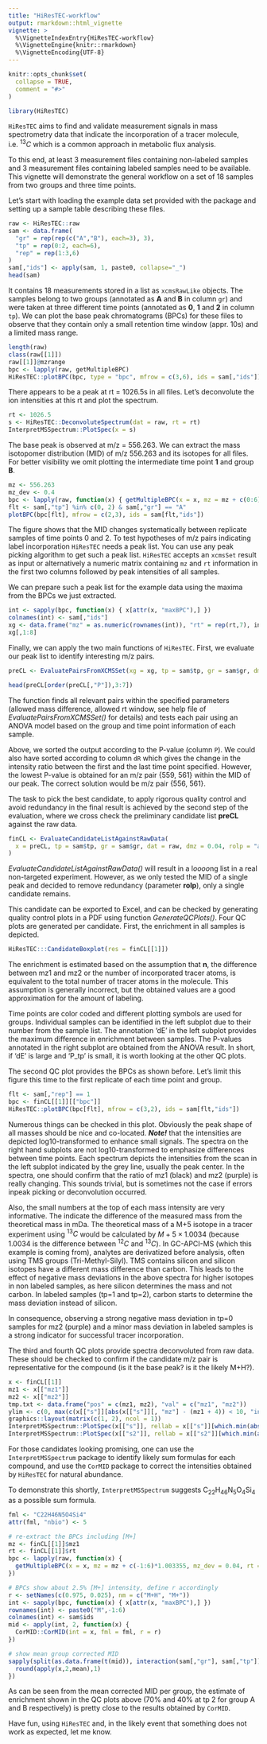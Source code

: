 ```yaml
---
title: "HiResTEC-workflow"
output: rmarkdown::html_vignette
vignette: >
  %\VignetteIndexEntry{HiResTEC-workflow}
  %\VignetteEngine{knitr::rmarkdown}
  %\VignetteEncoding{UTF-8}
---
```


```r
knitr::opts_chunk$set(
  collapse = TRUE,
  comment = "#>"
)
```

```r
library(HiResTEC)
```

`HiResTEC` aims to find and validate measurement signals in mass spectrometry data
that indicate the incorporation of a tracer molecule, i.e. $^{13}C$ which is a
common approach in metabolic flux analysis.

To this end, at least 3 measurement files containing non-labeled samples and 
3 measurement files containing labeled samples need to be available. This vignette 
will demonstrate the general workflow on a set of 18 samples from two groups and
three time points.

Let's start with loading the example data set provided with the package and
setting up a sample table describing these files.

```r
raw <- HiResTEC::raw
sam <- data.frame(
  "gr" = rep(rep(c("A","B"), each=3), 3), 
  "tp" = rep(0:2, each=6), 
  "rep" = rep(1:3,6)
)
sam[,"ids"] <- apply(sam, 1, paste0, collapse="_")
head(sam)
```

It contains 18 measurements stored in a list as `xcmsRawLike` objects. The samples
belong to two groups (annotated as **A** and **B** in column `gr`) and were taken 
at three different time points (annotated as **0**, **1** and **2** in column `tp`). 
We can plot the base peak chromatograms (BPCs) for these files to observe that they 
contain only a small retention time window (appr. 10s) and a limited mass range.

```r
length(raw)
class(raw[[1]])
raw[[1]]@mzrange
bpc <- lapply(raw, getMultipleBPC)
HiResTEC::plotBPC(bpc, type = "bpc", mfrow = c(3,6), ids = sam[,"ids"])
```

There appears to be a peak at rt = 1026.5s in all files. Let's deconvolute the
ion intensities at this rt and plot the spectrum.

```r
rt <- 1026.5
s <- HiResTEC::DeconvoluteSpectrum(dat = raw, rt = rt)
InterpretMSSpectrum::PlotSpec(x = s)
```

The base peak is observed at m/z = 556.263. We can extract the mass isotopomer 
distribution (MID) of m/z 556.263 and its isotopes for all files. For better
visibility we omit plotting the intermediate time point **1** and group **B**.

```r
mz <- 556.263
mz_dev <- 0.4
bpc <- lapply(raw, function(x) { getMultipleBPC(x = x, mz = mz + c(0:6)*1.003355, mz_dev = mz_dev) })
flt <- sam[,"tp"] %in% c(0, 2) & sam[,"gr"] == "A"
plotBPC(bpc[flt], mfrow = c(2,3), ids = sam[flt,"ids"])
```

The figure shows that the MID changes systematically between replicate samples
of time points 0 and 2. To test hypotheses of m/z pairs indicating label 
incorporation `HiResTEC` needs a peak list. You can use any peak picking 
algorithm to get such a peak list. `HiResTEC` accepts an `xcmsSet` result as input 
or alternatively a numeric matrix containing `mz` and `rt` information in 
the first two columns followed by peak intensities of all samples.

We can prepare such a peak list for the example data using the maxima from the
BPCs we just extracted.

```r
int <- sapply(bpc, function(x) { x[attr(x, "maxBPC"),] })
colnames(int) <- sam[,"ids"]
xg <- data.frame("mz" = as.numeric(rownames(int)), "rt" = rep(rt,7), int, row.names = NULL)
xg[,1:8]
```

Finally, we can apply the two main functions of `HiResTEC`. First, we evaluate our 
peak list to identify interesting m/z pairs.

```r
preCL <- EvaluatePairsFromXCMSSet(xg = xg, tp = sam$tp, gr = sam$gr, dmz = 0.04)
```
```r
head(preCL[order(preCL[,"P"]),3:7])
```


The function finds all relevant pairs within the specified parameters (allowed 
mass difference, allowed rt window, see help file of *EvaluatePairsFromXCMSSet()* 
for details) and tests each pair using an ANOVA model based on the group and 
time point information of each sample. 

Above, we sorted the output according to the P-value (column `P`). We could also 
have sorted according to column `dR` which gives the change in the intensity ratio 
between the first and the last time point specified. However, the lowest P-value 
is obtained for an m/z pair {559, 561} within the MID of our peak. The correct 
solution would be m/z pair {556, 561}.

The task to pick the best candidate, to apply rigorous quality control and avoid 
redundancy in the final result is achieved by the second step of the evaluation,
where we cross check the preliminary candidate list **preCL** against the raw data.

```r
finCL <- EvaluateCandidateListAgainstRawData(
  x = preCL, tp = sam$tp, gr = sam$gr, dat = raw, dmz = 0.04, rolp = "all"
)
```
*EvaluateCandidateListAgainstRawData()* will result in a l*oooo*ng list in a real
non-targeted experiment. However, as we only tested the MID of a single peak and 
decided to remove redundancy (parameter **rolp**), only a single candidate remains.

This candidate can be exported to Excel, and can be checked by generating
quality control plots in a PDF using function *GenerateQCPlots()*. Four QC plots
are generated per candidate. First, the enrichment in all samples is depicted.

```r
HiResTEC:::CandidateBoxplot(res = finCL[[1]])
```

The enrichment is estimated based on the assumption that **n**, the difference 
between mz1 and mz2 or the number of incorporated tracer atoms, is equivalent to
the total number of tracer atoms in the molecule. This assumption is generally
incorrect, but the obtained values are a good approximation for the amount of 
labeling. 

Time points are color coded and different plotting symbols are used for groups. 
Individual samples can be identified in the left subplot due to their number from 
the sample list. The annotation 'dE' in the left subplot provides the maximum 
difference in enrichment between samples. The P-values annotated in the right
subplot are obtained from the ANOVA result. In short, if 'dE' is large and 'P_tp'
is small, it is worth looking at the other QC plots.

The second QC plot provides the BPCs as shown before. Let's limit this figure 
this time to the first replicate of each time point and group.

```r
flt <- sam[,"rep"] == 1
bpc <- finCL[[1]][["bpc"]]
HiResTEC::plotBPC(bpc[flt], mfrow = c(3,2), ids = sam[flt,"ids"])
```

Numerous things can be checked in this plot. Obviously the peak shape of all masses
should be nice and co-located. 
***Note!*** that the intensities are depicted log10-transformed to enhance small 
signals. 
The spectra on the right hand subplots are not log10-transformed to emphasize 
differences between time points. Each spectrum depicts the intensities from the 
scan in the left subplot indicated by the grey line, usually the peak center. 
In the spectra, one should confirm that the ratio of mz1 (black) and mz2 (purple) 
is really changing. This sounds trivial, but is sometimes not the case if 
errors inpeak picking or deconvolution occurred.

Also, the small numbers at the top of each mass intensity are very informative.
The indicate the difference of the measured mass from the theoretical mass in mDa.
The theoretical mass of a M+5 isotope in a tracer experiment using $^{13}C$ would be
calculated by $M + 5 \times 1.0034$ (because 1.0034 is the difference between $^{12}C$ 
and $^{13}C$). In GC-APCI-MS (which this example is coming from), analytes are
derivatized before analysis, often using TMS groups (Tri-Methyl-Silyl). TMS 
contains silicon and silicon isotopes have a different mass difference than carbon.
This leads to the effect of negative mass deviations in the above spectra for
higher isotopes in non labeled samples, as here silicon determines the mass and
not carbon. In labeled samples (tp=1 and tp=2), carbon starts to determine the
mass deviation instead of silicon.

In consequence, observing a strong negative mass deviation in tp=0 samples for 
mz2 (purple) and a minor mass deviation in labeled samples is a strong indicator
for successful tracer incorporation.

The third and fourth QC plots provide spectra deconvoluted from raw data. These
should be checked to confirm if the candidate m/z pair is representative for
the compound (is it the base peak? is it the likely M+H?).

```r
x <- finCL[[1]]
mz1 <- x[["mz1"]]
mz2 <- x[["mz2"]]
tmp.txt <- data.frame("pos" = c(mz1, mz2), "val" = c("mz1", "mz2"))
ylim <- c(0, max(c(x[["s"]][abs(x[["s"]][, "mz"] - (mz1 + 4)) < 10, "int"], x[["s2"]][abs(x[["s2"]][, "mz"] - (mz1 + 4)) < 10, "int"]), na.rm = T))
graphics::layout(matrix(c(1, 2), ncol = 1))
InterpretMSSpectrum::PlotSpec(x[["s"]], rellab = x[["s"]][which.min(abs(x[["s"]][, 1] - mz1)), 1], masslab = 0, xlim = mz1 + c(-6, 15), txt = tmp.txt, ylim = ylim)
InterpretMSSpectrum::PlotSpec(x[["s2"]], rellab = x[["s2"]][which.min(abs(x[["s2"]][, 1] - mz2)), 1], masslab = 0, xlim = mz + c(-6, 15), txt = tmp.txt, ylim = ylim)
```

For those candidates looking promising, one can use the `InterpretMSSpectrum` 
package to identify likely sum formulas for each compound, and use the `CorMID` 
package to correct the intensities obtained by `HiResTEC` for natural abundance.

To demonstrate this shortly, `InterpretMSSpectrum` suggests C~22~H~46~N~5~O~4~Si~4~ 
as a possible sum formula.

```r
fml <- "C22H46N5O4Si4"
attr(fml, "nbio") <- 5

# re-extract the BPCs including [M+]
mz <- finCL[[1]]$mz1
rt <- finCL[[1]]$rt
bpc <- lapply(raw, function(x) { 
  getMultipleBPC(x = x, mz = mz + c(-1:6)*1.003355, mz_dev = 0.04, rt = rt) 
})

# BPCs show about 2.5% [M+] intensity, define r accordingly
r <- setNames(c(0.975, 0.025), nm = c("M+H", "M+"))
int <- sapply(bpc, function(x) { x[attr(x, "maxBPC"),] })
rownames(int) <- paste0("M",-1:6)
colnames(int) <- sam$ids
mid <- apply(int, 2, function(x) { 
  CorMID::CorMID(int = x, fml = fml, r = r) 
})

# show mean group corrected MID
sapply(split(as.data.frame(t(mid)), interaction(sam[,"gr"], sam[,"tp"])), function(x) {
  round(apply(x,2,mean),1)
})
```

As can be seen from the mean corrected MID per group, the estimate of enrichment
shown in the QC plots above (70% and 40% at tp 2 for group A and B respectively) 
is pretty close to the results obtained by `CorMID`.

Have fun, using `HiResTEC` and, in the likely event that something does not work
as expected, let me know.
